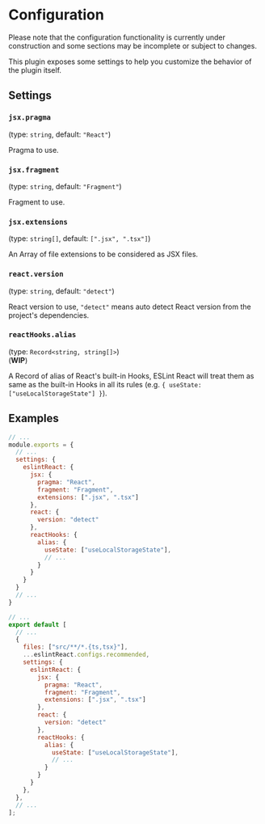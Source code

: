
# Configuration

<Warning>
  Please note that the configuration functionality is currently under construction and some
  sections may be incomplete or subject to changes.
</Warning>

This plugin exposes some settings to help you customize the behavior of the plugin itself.

## Settings

### `jsx.pragma`

(type: `string`, default: `"React"`)

Pragma to use.

### `jsx.fragment`

(type: `string`, default: `"Fragment"`)

Fragment to use.

### `jsx.extensions`

(type: `string[]`, default: `[".jsx", ".tsx"]`)

An Array of file extensions to be considered as JSX files.

### `react.version`

(type: `string`, default: `"detect"`)

React version to use, `"detect"` means auto detect React version from the project's dependencies.

### `reactHooks.alias`

(type: `Record<string, string[]>`)\
(**WIP**)

A Record of alias of React's built-in Hooks, ESLint React will treat them as same as the built-in Hooks in all its rules (e.g. `{ useState: ["useLocalStorageState"] }`).

## Examples

<ESLintConfig>

<Config>

```js filename=".eslintrc.js"
// ...
module.exports = {
  // ...
  settings: {
    eslintReact: {
      jsx: {
        pragma: "React",
        fragment: "Fragment",
        extensions: [".jsx", ".tsx"]
      },
      react: {
        version: "detect"
      },
      reactHooks: {
        alias: {
          useState: ["useLocalStorageState"],
          // ...
        }
      }
    }
  }
  // ...
}
```

</Config>

<Config>

```js filename="eslint.config.js"
// ...
export default [
  // ...
  {
    files: ["src/**/*.{ts,tsx}"],
    ...eslintReact.configs.recommended,
    settings: {
      eslintReact: {
        jsx: {
          pragma: "React",
          fragment: "Fragment",
          extensions: [".jsx", ".tsx"]
        },
        react: {
          version: "detect"
        },
        reactHooks: {
          alias: {
            useState: ["useLocalStorageState"],
            // ...
          }
        }
      }
    },
  },
  // ...
];
```

</Config>

</ESLintConfig>
